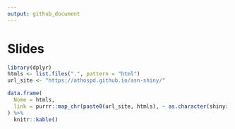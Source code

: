 ```yaml
---
output: github_document
---
```


# Slides

```r
library(dplyr)
htmls <- list.files(".", pattern = "html")
url_site <- "https://athospd.github.io/asn-shiny/"

data.frame(
  Nome = htmls,
  link = purrr::map_chr(paste0(url_site, htmls), ~ as.character(shiny::a(href = .x, "link")))
) %>%
  knitr::kable()
```

